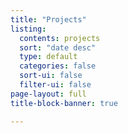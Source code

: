 ```yaml
---
title: "Projects"
listing:
  contents: projects
  sort: "date desc"
  type: default
  categories: false
  sort-ui: false
  filter-ui: false
page-layout: full
title-block-banner: true

---
```



